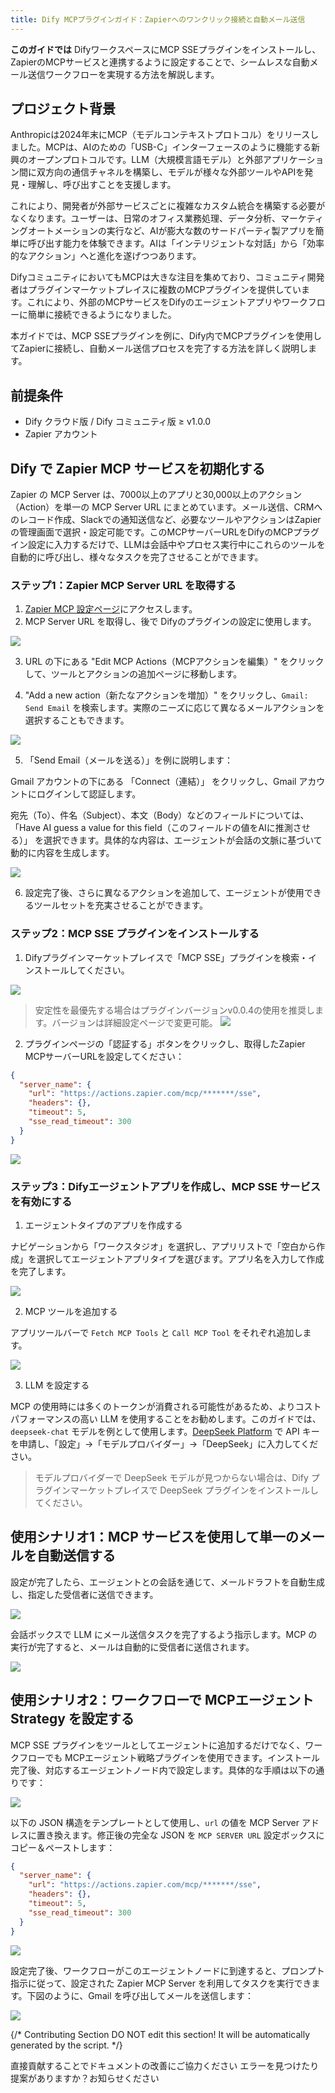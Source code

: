 ```yaml
---
title: Dify MCPプラグインガイド：Zapierへのワンクリック接続と自動メール送信
---
```


**このガイドでは** DifyワークスペースにMCP SSEプラグインをインストールし、ZapierのMCPサービスと連携するように設定することで、シームレスな自動メール送信ワークフローを実現する方法を解説します。

## プロジェクト背景

Anthropicは2024年末にMCP（モデルコンテキストプロトコル）をリリースしました。MCPは、AIのための「USB-C」インターフェースのように機能する新興のオープンプロトコルです。LLM（大規模言語モデル）と外部アプリケーション間に双方向の通信チャネルを構築し、モデルが様々な外部ツールやAPIを発見・理解し、呼び出すことを支援します。

これにより、開発者が外部サービスごとに複雑なカスタム統合を構築する必要がなくなります。ユーザーは、日常のオフィス業務処理、データ分析、マーケティングオートメーションの実行など、AIが膨大な数のサードパーティ製アプリを簡単に呼び出す能力を体験できます。AIは「インテリジェントな対話」から「効率的なアクション」へと進化を遂げつつあります。

DifyコミュニティにおいてもMCPは大きな注目を集めており、コミュニティ開発者はプラグインマーケットプレイスに複数のMCPプラグインを提供しています。これにより、外部のMCPサービスをDifyのエージェントアプリやワークフローに簡単に接続できるようになりました。

本ガイドでは、MCP SSEプラグインを例に、Dify内でMCPプラグインを使用してZapierに接続し、自動メール送信プロセスを完了する方法を詳しく説明します。

## 前提条件

- Dify クラウド版 / Dify コミュニティ版 ≥ v1.0.0
- Zapier アカウント

## Dify で Zapier MCP サービスを初期化する

Zapier の MCP Server は、7000以上のアプリと30,000以上のアクション（Action）を単一の MCP Server URL にまとめています。メール送信、CRMへのレコード作成、Slackでの通知送信など、必要なツールやアクションはZapierの管理画面で選択・設定可能です。このMCPサーバーURLをDifyのMCPプラグイン設定に入力するだけで、LLMは会話中やプロセス実行中にこれらのツールを自動的に呼び出し、様々なタスクを完了させることができます。

### ステップ1：Zapier MCP Server URL を取得する

1. [Zapier MCP 設定ページ](https://actions.zapier.com/settings/mcp/)にアクセスします。
2. MCP Server URL を取得し、後で Difyのプラグインの設定に使用します。

![](https://assets-docs.dify.ai/2025/04/15bba178b0adddcd3e1961807dfe14f0.png)

3. URL の下にある "Edit MCP Actions（MCPアクションを編集）" をクリックして、ツールとアクションの追加ページに移動します。

4. "Add a new action（新たなアクションを増加）" をクリックし、`Gmail: Send Email` を検索します。実際のニーズに応じて異なるメールアクションを選択することもできます。

![](https://assets-docs.dify.ai/2025/04/718e214166ca6eed6771d44f3b6ab718.png)

5. 「Send Email（メールを送る）」を例に説明します：

Gmail アカウントの下にある 「Connect（連結）」 をクリックし、Gmail アカウントにログインして認証します。

宛先（To）、件名（Subject）、本文（Body）などのフィールドについては、「Have AI guess a value for this field（このフィールドの値をAIに推測させる）」 を選択できます。具体的な内容は、エージェントが会話の文脈に基づいて動的に内容を生成します。

![](https://assets-docs.dify.ai/2025/04/637ce6b46ab706f4512a2dceb25a8162.png)

6. 設定完了後、さらに異なるアクションを追加して、エージェントが使用できるツールセットを充実させることができます。

### ステップ2：MCP SSE プラグインをインストールする

1. Difyプラグインマーケットプレイスで「MCP SSE」プラグインを検索・インストールしてください。

![](https://assets-docs.dify.ai/2025/04/20174032b8feb624a52ac36d65e7c0fa.png)

> 安定性を最優先する場合はプラグインバージョンv0.0.4の使用を推奨します。バージョンは詳細設定ページで変更可能。
> ![](https://assets-docs.dify.ai/2025/04/b076d40ea120dea544df49bc52199ad6.png)


2. プラグインページの「認証する」ボタンをクリックし、取得したZapier MCPサーバーURLを設定してください：

```json
{
  "server_name": {
    "url": "https://actions.zapier.com/mcp/*******/sse",
    "headers": {},
    "timeout": 5,
    "sse_read_timeout": 300
  }
}
```

![](https://assets-docs.dify.ai/2025/04/5ba078e8804c1bee5bcec167d260a92a.png)

### ステップ3：Difyエージェントアプリを作成し、MCP SSE サービスを有効にする

1. エージェントタイプのアプリを作成する

ナビゲーションから「ワークスタジオ」を選択し、アプリリストで「空白から作成」を選択してエージェントアプリタイプを選びます。アプリ名を入力して作成を完了します。

![](https://assets-docs.dify.ai/2025/04/aaef5e115211c2b04382552e537877fa.png)

2. MCP ツールを追加する

アプリツールバーで `Fetch MCP Tools` と `Call MCP Tool` をそれぞれ追加します。

![](https://assets-docs.dify.ai/2025/04/4e570e4e42720b3e202d409fa93f983a.png)

3. LLM を設定する

MCP の使用時には多くのトークンが消費される可能性があるため、よりコストパフォーマンスの高い LLM を使用することをお勧めします。このガイドでは、`deepseek-chat` モデルを例として使用します。[DeepSeek Platform](https://platform.deepseek.com/usage) で API キーを申請し、「設定」→「モデルプロバイダー」→「DeepSeek」に入力してください。

> モデルプロバイダーで DeepSeek モデルが見つからない場合は、Dify プラグインマーケットプレイスで DeepSeek プラグインをインストールしてください。

## 使用シナリオ1：MCP サービスを使用して単一のメールを自動送信する

設定が完了したら、エージェントとの会話を通じて、メールドラフトを自動生成し、指定した受信者に送信できます。

![](https://assets-docs.dify.ai/2025/04/fc76cc8e7dd7476199e9810fa5403f3b.png)

会話ボックスで LLM にメール送信タスクを完了するよう指示します。MCP の実行が完了すると、メールは自動的に受信者に送信されます。

![](https://assets-docs.dify.ai/2025/04/dc80a8fb00800e8938f3918fc908bc1b.png)

## 使用シナリオ2：ワークフローで MCPエージェントStrategy を設定する

MCP SSE プラグインをツールとしてエージェントに追加するだけでなく、ワークフローでも MCPエージェント戦略プラグインを使用できます。インストール完了後、対応するエージェントノード内で設定します。具体的な手順は以下の通りです：

![](https://assets-docs.dify.ai/2025/04/0a340d4cc4a549e6b7420b39cfd805d6.png)

以下の JSON 構造をテンプレートとして使用し、`url` の値を MCP Server アドレスに置き換えます。修正後の完全な JSON を `MCP SERVER URL` 設定ボックスにコピー＆ペーストします：

```json
{
  "server_name": {
    "url": "https://actions.zapier.com/mcp/*******/sse",
    "headers": {},
    "timeout": 5,
    "sse_read_timeout": 300
  }
}
```

![](https://assets-docs.dify.ai/2025/04/883c70b8a714c0c7e7a25f5f712c59e0.png)

設定完了後、ワークフローがこのエージェントノードに到達すると、プロンプト指示に従って、設定された Zapier MCP Server を利用してタスクを実行できます。下図のように、Gmail を呼び出してメールを送信します：

![](https://assets-docs.dify.ai/2025/04/a201fb50200737881e4ddc0b31518336.png)

{/*
Contributing Section
DO NOT edit this section!
It will be automatically generated by the script.
*/}

<CardGroup cols="2">
    <Card
        title="このページを編集する"
        icon="pen-to-square"
        href="https://github.com/langgenius/dify-docs-mintlify/edit/main/ja-jp/plugins/best-practice/how-to-use-mcp-zapier.mdx"
    >
        直接貢献することでドキュメントの改善にご協力ください
    </Card>
    <Card
        title="問題を報告する"
        icon="github"
        href="https://github.com/langgenius/dify-docs-mintlify/issues/new?title=ドキュメントの問題%3A%20o-use-mcp-zap&body=%23%23%20問題の説明%0A%3C%21--%20発見した問題について簡単に説明してください%20--%3E%0A%0A%23%23%20ページリンク%0Ahttps%3A%2F%2Fgithub.com%2Flanggenius%2Fdify-docs-mintlify%2Fblob%2Fmain%2Fja-jp/plugins/best-practice%2Fhow-to-use-mcp-zapier.mdx%0A%0A%23%23%20提案される変更%0A%3C%21--%20特定の変更案がある場合は、ここで説明してください%20--%3E%0A%0A%3C%21--%20ドキュメントの品質向上にご協力いただきありがとうございます！%20--%3E"
    >
        エラーを見つけたり提案がありますか？お知らせください
    </Card>
</CardGroup>
